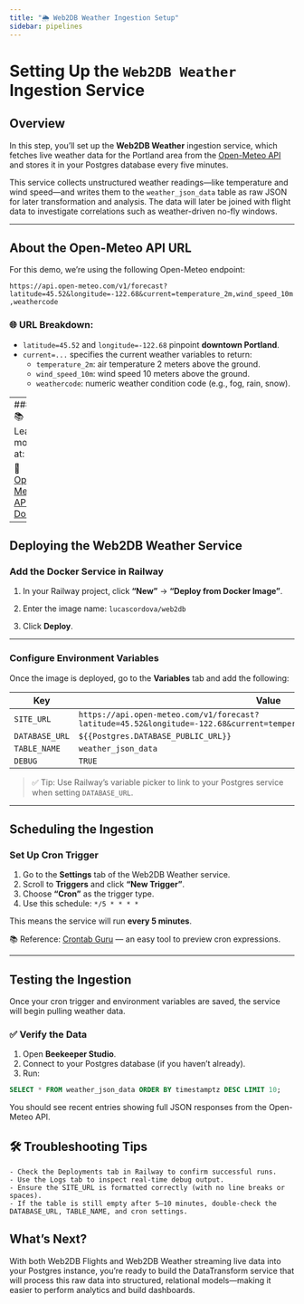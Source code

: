 ```yaml
---
title: "🌦️ Web2DB Weather Ingestion Setup"
sidebar: pipelines
---
```


# Setting Up the `Web2DB Weather` Ingestion Service

## Overview

In this step, you’ll set up the **Web2DB Weather** ingestion service, which fetches live weather data for the Portland area from the [Open-Meteo API](https://open-meteo.com/en/docs) and stores it in your Postgres database every five minutes.

This service collects unstructured weather readings—like temperature and wind speed—and writes them to the `weather_json_data` table as raw JSON for later transformation and analysis. The data will later be joined with flight data to investigate correlations such as weather-driven no-fly windows.

---

## About the Open-Meteo API URL

For this demo, we’re using the following Open-Meteo endpoint: 

`https://api.open-meteo.com/v1/forecast?latitude=45.52&longitude=-122.68&current=temperature_2m,wind_speed_10m,weathercode`

### 🌐 URL Breakdown:

- `latitude=45.52` and `longitude=-122.68` pinpoint **downtown Portland**.
- `current=...` specifies the current weather variables to return:
  - `temperature_2m`: air temperature 2 meters above the ground.
  - `wind_speed_10m`: wind speed 10 meters above the ground.
  - `weathercode`: numeric weather condition code (e.g., fog, rain, snow).

---
### 📚 Learn more at:  

🔗 [Open-Meteo API Docs](https://open-meteo.com/en/docs)

---

## Deploying the Web2DB Weather Service

### Add the Docker Service in Railway

1. In your Railway project, click **“New”** → **“Deploy from Docker Image”**.

2. Enter the image name:  `lucascordova/web2db`

3. Click **Deploy**.

---

### Configure Environment Variables

Once the image is deployed, go to the **Variables** tab and add the following:

| Key            | Value                                                                                              |
|----------------|----------------------------------------------------------------------------------------------------|
| `SITE_URL`     | `https://api.open-meteo.com/v1/forecast?latitude=45.52&longitude=-122.68&current=temperature_2m,wind_speed_10m,weathercode` |
| `DATABASE_URL` | `${{Postgres.DATABASE_PUBLIC_URL}}`                                                               |
| `TABLE_NAME`   | `weather_json_data`                                                                                |
| `DEBUG`        | `TRUE`                                                                                             |

> ✅ Tip: Use Railway’s variable picker to link to your Postgres service when setting `DATABASE_URL`.

---

## Scheduling the Ingestion

### Set Up Cron Trigger

1. Go to the **Settings** tab of the Web2DB Weather service.
2. Scroll to **Triggers** and click **“New Trigger”**.
3. Choose **“Cron”** as the trigger type.
4. Use this schedule: `*/5 * * * *`

This means the service will run **every 5 minutes**.

📚 Reference: [Crontab Guru](https://crontab.guru/#*/5_*_*_*_*) — an easy tool to preview cron expressions.

---

## Testing the Ingestion

Once your cron trigger and environment variables are saved, the service will begin pulling weather data.

### ✅ Verify the Data

1. Open **Beekeeper Studio**.
2. Connect to your Postgres database (if you haven’t already).
3. Run:

```sql
SELECT * FROM weather_json_data ORDER BY timestamptz DESC LIMIT 10;
```

You should see recent entries showing full JSON responses from the Open-Meteo API.

## 🛠️ Troubleshooting Tips
	- Check the Deployments tab in Railway to confirm successful runs.
	- Use the Logs tab to inspect real-time debug output.
	- Ensure the SITE_URL is formatted correctly (with no line breaks or spaces).
	- If the table is still empty after 5–10 minutes, double-check the DATABASE_URL, TABLE_NAME, and cron settings.

## What’s Next?

With both Web2DB Flights and Web2DB Weather streaming live data into your Postgres instance, you’re ready to build the DataTransform service that will process this raw data into structured, relational models—making it easier to perform analytics and build dashboards.